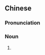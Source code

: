 {{also|川剧}}
==Chinese==
{{zh-forms|s=川剧}}
{{wikipedia|lang=zh}}

===Pronunciation===
{{zh-pron
|m=chuānjù
|c=cyun1 kek6
|cat=n
}}

===Noun===
{{zh-noun}}

# {{w|Sichuanese opera}}

{{zh-cat|Opera}}